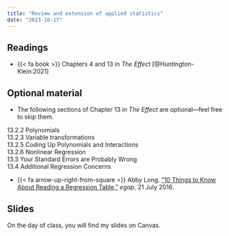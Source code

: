 ```yaml
---
title: "Review and extension of applied statistics"
date: "2023-10-17"
---
```


## Readings

- {{< fa book >}} Chapters 4 and 13 in *The Effect* [@Huntington-Klein:2021]

## Optional material

- The following sections of Chapter 13 in *The Effect* are optional---feel free to skip them.

13.2.2 Polynomials  
13.2.3 Variable transformations   
13.2.5 Coding Up Polynomials and Interactions   
13.2.6 Nonlinear Regression   
13.3 Your Standard Errors are Probably Wrong   
13.4 Additional Regression Concerns   

- {{< fa arrow-up-right-from-square >}} Abby Long. ["10 Things to Know About Reading a Regression Table,"](https://egap.org/resource/10-things-to-know-about-reading-a-regression-table/) *egap*, 21 July 2016.

## Slides

On the day of class, you will find my slides on Canvas. 
